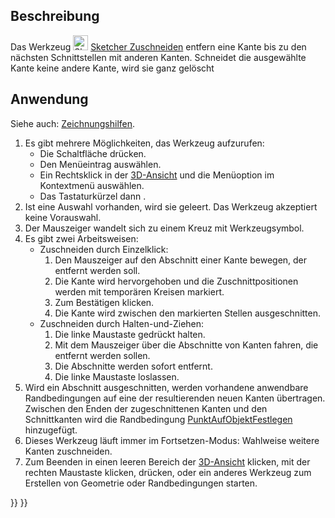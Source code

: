 <languages/>

{{Docnav/de
|[[Sketcher_CreateChamfer/de|FaseErstellen]]
|[[Sketcher_Split/de|Teilen]]
|[[Sketcher_Workbench/de|Sketcher]]
|IconL=Sketcher_CreateChamfer.svg
|IconR=Sketcher_Split.svg
|IconC=Workbench_Sketcher.svg
}}

{{GuiCommand/de
|Name=Sketcher Trimming
|Name/de=Sketcher Zuschneiden
|MenuLocation=Skizze → Sketcher-Werkzeuge → Kante verkürzen
|Workbenches=[[Sketcher_Workbench/de|Sketcher]]
|Shortcut={{KEY|G}} {{KEY|T}}
|Version=0.12
|SeeAlso=[[Sketcher_Split/de|Sketcher Teilen]], [[Sketcher_Extend/de|Sketcher Verlängern]]
}}

<span id="Description"></span>
==Beschreibung==

Das Werkzeug [[Image:Sketcher_Trimming.svg|24px]] [[Sketcher_Trimming/de|Sketcher Zuschneiden]] entfern eine Kante bis zu den nächsten Schnittstellen mit anderen Kanten. Schneidet die ausgewählte Kante keine andere Kante, wird sie ganz gelöscht

<span id="Usage"></span>
==Anwendung==

Siehe auch: [[Sketcher_Workbench/de#Zeichnungshilfen|Zeichnungshilfen]].

# Es gibt mehrere Möglichkeiten, das Werkzeug aufzurufen:
#* Die Schaltfläche {{Button|[[Image:Sketcher_Trimming.svg|16px]] [[Sketcher_Trimming/de|Kante verkürzen]]}} drücken.
#* Den Menüeintrag {{MenuCommand|Skizze → Sketcher-Werkzeuge → [[Image:Sketcher_Trimming.svg|16px]] Kante verkürzen}} auswählen.
#* Ein Rechtsklick in der [[3D_View/de|3D-Ansicht]] und die Menüoption {{MenuCommand|[[Image:Sketcher_Trimming.svg|16px]] Kante verkürzen}} im Kontextmenü auswählen.
#* Das Tastaturkürzel {{KEY|G}} dann {{KEY|T}}.
# Ist eine Auswahl vorhanden, wird sie geleert. Das Werkzeug akzeptiert keine Vorauswahl.
# Der Mauszeiger wandelt sich zu einem Kreuz mit Werkzeugsymbol.
# Es gibt zwei Arbeitsweisen:
#* Zuschneiden durch Einzelklick:
#*# Den Mauszeiger auf den Abschnitt einer Kante bewegen, der entfernt werden soll.
#*# Die Kante wird hervorgehoben und die Zuschnittpositionen werden mit temporären Kreisen markiert.
#*# Zum Bestätigen klicken.
#*# Die Kante wird zwischen den markierten Stellen ausgeschnitten.
#* Zuschneiden durch Halten-und-Ziehen: {{Version/de|1.0}}
#*# Die linke Maustaste gedrückt halten.
#*# Mit dem Mauszeiger über die Abschnitte von Kanten fahren, die entfernt werden sollen.
#*# Die Abschnitte werden sofort entfernt.
#*# Die linke Maustaste loslassen.
# Wird ein Abschnitt ausgeschnitten, werden vorhandene anwendbare Randbedingungen auf eine der resultierenden neuen Kanten übertragen. Zwischen den Enden der zugeschnittenen Kanten und den Schnittkanten wird die Randbedingung [[Sketcher_ConstrainPointOnObject/de|PunktAufObjektFestlegen]] hinzugefügt.
# Dieses Werkzeug läuft immer im Fortsetzen-Modus: Wahlweise weitere Kanten zuschneiden.
# Zum Beenden in einen leeren Bereich der [[3D_View/de|3D-Ansicht]] klicken, mit der rechten Maustaste klicken, {{KEY|Esc}} drücken, oder ein anderes Werkzeug zum Erstellen von Geometrie oder Randbedingungen starten.


{{Docnav/de
|[[Sketcher_CreateChamfer/de|FaseErstellen]]
|[[Sketcher_Split/de|Teilen]]
|[[Sketcher_Workbench/de|Sketcher]]
|IconL=Sketcher_CreateChamfer.svg
|IconR=Sketcher_Split.svg
|IconC=Workbench_Sketcher.svg
}}

{{Sketcher_Tools_navi{{#translation:}}}}
{{Userdocnavi{{#translation:}}}}